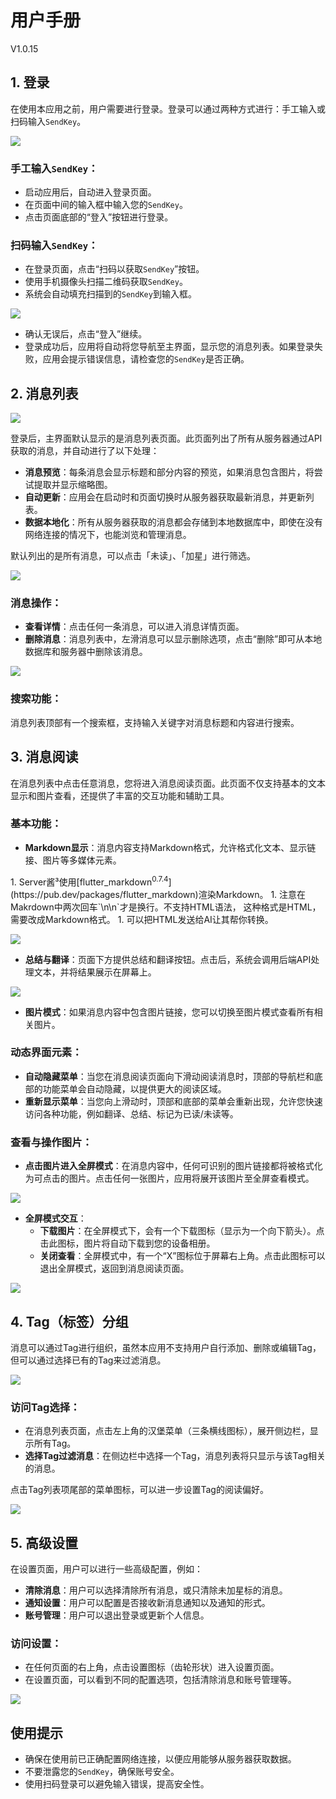 
# 用户手册  
V1.0.15

## 1. 登录  
在使用本应用之前，用户需要进行登录。登录可以通过两种方式进行：手工输入或扫码输入`SendKey`。

![](../../image/20241016131445.png)

### 手工输入`SendKey`：
- 启动应用后，自动进入登录页面。
- 在页面中间的输入框中输入您的`SendKey`。
- 点击页面底部的“登入”按钮进行登录。

### 扫码输入`SendKey`：
- 在登录页面，点击“扫码以获取`SendKey`”按钮。
- 使用手机摄像头扫描二维码获取`SendKey`。
- 系统会自动填充扫描到的`SendKey`到输入框。

![](../../image/20241016131558.png)

- 确认无误后，点击“登入”继续。
- 登录成功后，应用将自动将您导航至主界面，显示您的消息列表。如果登录失败，应用会提示错误信息，请检查您的`SendKey`是否正确。

## 2. 消息列表  

![](../../image/20241016131645.png)

登录后，主界面默认显示的是消息列表页面。此页面列出了所有从服务器通过API获取的消息，并自动进行了以下处理：  
- **消息预览**：每条消息会显示标题和部分内容的预览，如果消息包含图片，将尝试提取并显示缩略图。
- **自动更新**：应用会在启动时和页面切换时从服务器获取最新消息，并更新列表。
- **数据本地化**：所有从服务器获取的消息都会存储到本地数据库中，即使在没有网络连接的情况下，也能浏览和管理消息。  

默认列出的是所有消息，可以点击「未读」、「加星」进行筛选。

![](../../image/20241016131730.png)

### 消息操作：  
- **查看详情**：点击任何一条消息，可以进入消息详情页面。
- **删除消息**：消息列表中，左滑消息可以显示删除选项，点击“删除”即可从本地数据库和服务器中删除该消息。

![](../../image/20241016131816.png)

### 搜索功能：  
消息列表顶部有一个搜索框，支持输入关键字对消息标题和内容进行搜索。

## 3. 消息阅读  
在消息列表中点击任意消息，您将进入消息阅读页面。此页面不仅支持基本的文本显示和图片查看，还提供了丰富的交互功能和辅助工具。

### 基本功能：
- **Markdown显示**：消息内容支持Markdown格式，允许格式化文本、显示链接、图片等多媒体元素。

<Callout type="info">
1. Server酱³使用[flutter_markdown<sup>0.7.4</sup>](https://pub.dev/packages/flutter_markdown)渲染Markdown。
1. 注意在Makrdown中两次回车`\n\n`才是换行。不支持HTML语法，<a href="..."></a> 这种格式是HTML，需要改成Markdown格式。
1. 可以把HTML发送给AI让其帮你转换。
</Callout>

![](../../image/20241016131928.png)

- **总结与翻译**：页面下方提供总结和翻译按钮。点击后，系统会调用后端API处理文本，并将结果展示在屏幕上。

![](../../image/20241016132013.png)

- **图片模式**：如果消息内容中包含图片链接，您可以切换至图片模式查看所有相关图片。

### 动态界面元素：
- **自动隐藏菜单**：当您在消息阅读页面向下滑动阅读消息时，顶部的导航栏和底部的功能菜单会自动隐藏，以提供更大的阅读区域。
- **重新显示菜单**：当您向上滑动时，顶部和底部的菜单会重新出现，允许您快速访问各种功能，例如翻译、总结、标记为已读/未读等。

### 查看与操作图片：

- **点击图片进入全屏模式**：在消息内容中，任何可识别的图片链接都将被格式化为可点击的图片。点击任何一张图片，应用将展开该图片至全屏查看模式。

![](../../image/20241016132056.png)

- **全屏模式交互**：
  - **下载图片**：在全屏模式下，会有一个下载图标（显示为一个向下箭头）。点击此图标，图片将自动下载到您的设备相册。
  - **关闭查看**：全屏模式中，有一个“X”图标位于屏幕右上角。点击此图标可以退出全屏模式，返回到消息阅读页面。

![](../../image/20241016132135.png)

## 4. Tag（标签）分组  
消息可以通过Tag进行组织，虽然本应用不支持用户自行添加、删除或编辑Tag，但可以通过选择已有的Tag来过滤消息。

![](../../image/20241016132257.png)

### 访问Tag选择：
- 在消息列表页面，点击左上角的汉堡菜单（三条横线图标），展开侧边栏，显示所有Tag。
- **选择Tag过滤消息**：在侧边栏中选择一个Tag，消息列表将只显示与该Tag相关的消息。

点击Tag列表项尾部的菜单图标，可以进一步设置Tag的阅读偏好。

![](../../image/20241016132328.png)

## 5. 高级设置  
在设置页面，用户可以进行一些高级配置，例如：
- **清除消息**：用户可以选择清除所有消息，或只清除未加星标的消息。
- **通知设置**：用户可以配置是否接收新消息通知以及通知的形式。
- **账号管理**：用户可以退出登录或更新个人信息。

### 访问设置：
- 在任何页面的右上角，点击设置图标（齿轮形状）进入设置页面。
- 在设置页面，可以看到不同的配置选项，包括清除消息和账号管理等。

![](../../image/20241016132502.png)

## 使用提示  
- 确保在使用前已正确配置网络连接，以便应用能够从服务器获取数据。
- 不要泄露您的`SendKey`，确保账号安全。
- 使用扫码登录可以避免输入错误，提高安全性。